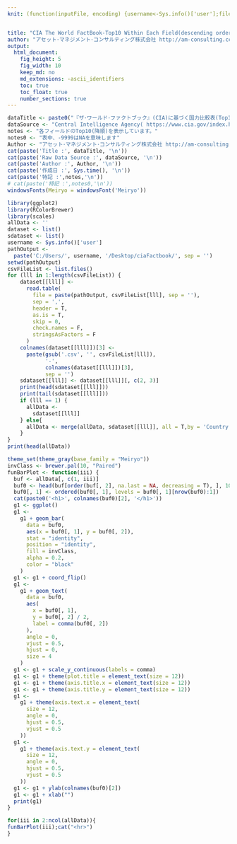 ```yaml
---
knit: (function(inputFile, encoding) {username<-Sys.info()['user'];fileName<-'defaultPath.csv';pathToFile <-paste0('C:/Users/', username,'/Desktop/pathToCSV/');setwd(pathToFile);buf0<-read.csv(fileName,header = F,skip = 0,stringsAsFactor = F,check.names = F,fileEncoding = 'utf-8');rmarkdown::render(inputFile, encoding = encoding, output_file = paste0('C:/Users/',username,buf0[2,1],'charts/','am-consulting.co.jp-',format(Sys.time(),'%Y-%m-%d-%H-%M-%S'),'.html')) })


title: "CIA The World FactBook-Top10 Within Each Field(descending order)"
author: "アセット･マネジメント･コンサルティング株式会社 http://am-consulting.co.jp"
output: 
  html_document:
    fig_height: 5
    fig_width: 10
    keep_md: no
    md_extensions: -ascii_identifiers  
    toc: true
    toc_float: true
    number_sections: true
---
```

<link href="http://knowledgevault.saecanet.com/components/rmarkdown-html.css" rel="stylesheet">
<style>
.main-container {
	max-width: 1900px;
	margin-left: auto;
	margin-right: auto;
}
div.tocify {
  width: 30%;
  max-width: 300px;
  max-height: 90%;
}
</style>

```r
dataTitle <- paste0("『ザ･ワールド･ファクトブック』(CIA)に基づく国力比較表(Top10) データ確認日:",Sys.Date())
dataSource <- "Central Intelligence Agency( https://www.cia.gov/index.html )"
notes <- "各フィールドのTop10(降順)を表示しています。"
notes0 <- "表中、-9999はNAを意味します"
Author <- "アセット･マネジメント･コンサルティング株式会社 http://am-consulting.co.jp"
cat(paste('Title :', dataTitle, '\n'))
cat(paste('Raw Data Source :', dataSource, '\n'))
cat(paste('Author :', Author, '\n'))
cat(paste('作成日 :', Sys.time(), '\n'))
cat(paste('特記 :',notes,'\n'))
# cat(paste('特記 :',notes0,'\n'))
windowsFonts(Meiryo = windowsFont('Meiryo'))
```

```r
library(ggplot2)
library(RColorBrewer)
library(scales)
allData <- ''
dataset <- list()
sdataset <- list()
username <- Sys.info()['user']
pathOutput <-
  paste('C:/Users/', username, '/Desktop/ciaFactbook/', sep = '')
setwd(pathOutput)
csvFileList <- list.files()
for (lll in 1:length(csvFileList)) {
    dataset[[lll]] <-
      read.table(
        file = paste(pathOutput, csvFileList[lll], sep = ''),
        sep = ',',
        header = T,
        as.is = T,
        skip = 0,
        check.names = F,
        stringsAsFactors = F
      )
    colnames(dataset[[lll]])[3] <-
      paste(gsub('.csv', '', csvFileList[lll]),
            '-',
            colnames(dataset[[lll]])[3],
            sep = '')
    sdataset[[lll]] <- dataset[[lll]][, c(2, 3)]
    print(head(sdataset[[lll]]))
    print(tail(sdataset[[lll]]))
    if (lll == 1) {
      allData <-
        sdataset[[lll]]
    } else{
      allData <- merge(allData, sdataset[[lll]], all = T,by = 'Country')
    }
}
print(head(allData))
```

```r
theme_set(theme_gray(base_family = "Meiryo"))
invClass <- brewer.pal(10, "Paired")
funBarPlot <- function(iii) {
  buf <- allData[, c(1, iii)]
  buf0 <- head(buf[order(buf[, 2], na.last = NA, decreasing = T), ], 10)
  buf0[, 1] <- ordered(buf0[, 1], levels = buf0[, 1][nrow(buf0):1])
  cat(paste0('<h1>', colnames(buf0)[2], '</h1>'))
  g1 <- ggplot()
  g1 <-
    g1 + geom_bar(
      data = buf0,
      aes(x = buf0[, 1], y = buf0[, 2]),
      stat = "identity",
      position = "identity",
      fill = invClass,
      alpha = 0.2,
      color = "black"
    )
  g1 <- g1 + coord_flip()
  g1 <-
    g1 + geom_text(
      data = buf0,
      aes(
        x = buf0[, 1],
        y = buf0[, 2] / 2,
        label = comma(buf0[, 2])
      ),
      angle = 0,
      vjust = 0.5,
      hjust = 0,
      size = 4
    )
  g1 <- g1 + scale_y_continuous(labels = comma)
  g1 <- g1 + theme(plot.title = element_text(size = 12))
  g1 <- g1 + theme(axis.title.x = element_text(size = 12))
  g1 <- g1 + theme(axis.title.y = element_text(size = 12))
  g1 <-
    g1 + theme(axis.text.x = element_text(
      size = 12,
      angle = 0,
      hjust = 0.5,
      vjust = 0.5
    ))
  g1 <-
    g1 + theme(axis.text.y = element_text(
      size = 12,
      angle = 0,
      hjust = 0.5,
      vjust = 0.5
    ))
  g1 <- g1 + ylab(colnames(buf0)[2])
  g1 <- g1 + xlab("")
  print(g1)
}
```

```r
for(iii in 2:ncol(allData)){
funBarPlot(iii);cat("<hr>")
}  
```